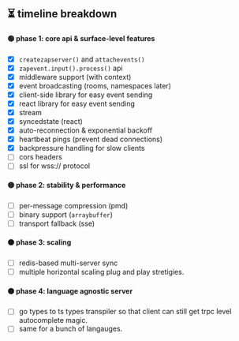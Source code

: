 ## **⏳ timeline breakdown**

#### **🟢 phase 1: core api & surface-level features**

- [x] `createzapserver()` and `attachevents()`
- [x] `zapevent.input().process()` api
- [x] middleware support (with context)
- [x] event broadcasting (rooms, namespaces later)
- [x] client-side library for easy event sending
- [x] react library for easy event sending
- [x] stream
- [x] syncedstate (react)
- [x] auto-reconnection & exponential backoff
- [x] heartbeat pings (prevent dead connections)
- [x] backpressure handling for slow clients
- [ ] cors headers
- [ ] ssl for wss:// protocol

#### **🟡 phase 2: stability & performance**

- [ ] per-message compression (pmd)
- [ ] binary support (`arraybuffer`)
- [ ] transport fallback (sse)

#### **🟠 phase 3: scaling**

- [ ] redis-based multi-server sync
- [ ] multiple horizontal scaling plug and play stretigies.

#### **🟠 phase 4: language agnostic server**

- [ ] go types to ts types transpiler so that client can still get trpc level autocomplete magic.
- [ ] same for a bunch of langauges.
